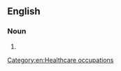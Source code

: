==English==

===Noun===
{{en-noun}}

# {{alternative form of|physiotherapist|lang=en}}

[[Category:en:Healthcare occupations]]
